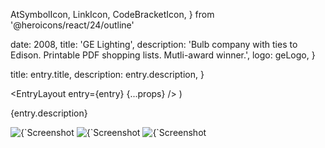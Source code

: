   AtSymbolIcon,
  LinkIcon,
  CodeBracketIcon,
} from '@heroicons/react/24/outline'



  date: 2008,
  title: 'GE Lighting',
  description:
    'Bulb company with ties to Edison. Printable PDF shopping lists. Mutli-award winner.',
  logo: geLogo,
}

  title: entry.title,
  description: entry.description,
}

  <EntryLayout
    entry={entry}
    {...props}
  />
)

{entry.description}

<div className="not-prose">
  <ProjectBullet
    icon={AtSymbolIcon}
    text="Firstborn (Now Dentsu Creative)"
    href="https://www.dentsucreative.com/"
  />
  <ProjectBullet
    icon={LinkIcon}
    text="Firstborn Portfolio"
    href="https://work.firstborn.com/work/161/ge-whats-your-lighting-style"
  />
  <ProjectBullet
    icon={CodeBracketIcon}
    text="Java Development"
  />
</div>

<ImagesWithDetails>
  <Image
    src={geNavi}
    alt={`Screenshot from ${entry.title}: the navigation screen`}
  />
  <Image
    src={geReport}
    alt={`Screenshot from ${entry.title}: the report page`}
  />
  <Image
    src={geMood}
    alt={`Screenshot from ${entry.title}: the moodometer`}
  />
</ImagesWithDetails>
